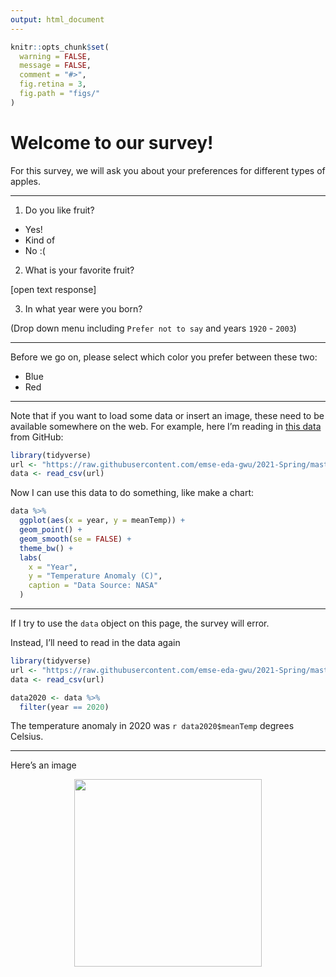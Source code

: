 ```yaml
---
output: html_document
---
```


```r
knitr::opts_chunk$set(
  warning = FALSE,
  message = FALSE,
  comment = "#>",
  fig.retina = 3,
  fig.path = "figs/"
)
```

# Welcome to our survey!

For this survey, we will ask you about your preferences for different types of apples.

---

1) Do you like fruit?

- Yes!
- Kind of
- No :(

2) What is your favorite fruit?

[open text response]

3) In what year were you born?

(Drop down menu including `Prefer not to say` and years `1920` - `2003`)

---

Before we go on, please select which color you prefer between these two:

- Blue
- Red

---

Note that if you want to load some data or insert an image, these need to be available somewhere on the web. For example, here I'm reading in [this data](https://github.com/jhelvy/charts/blob/master/climateChangeBarcode/data/noaa_global_data.csv) from GitHub: 

```r
library(tidyverse)
url <- "https://raw.githubusercontent.com/emse-eda-gwu/2021-Spring/master/data/nasa_global_temps.csv"
data <- read_csv(url)
```

Now I can use this data to do something, like make a chart:

```r
data %>% 
  ggplot(aes(x = year, y = meanTemp)) +  
  geom_point() +
  geom_smooth(se = FALSE) +
  theme_bw() + 
  labs(
    x = "Year", 
    y = "Temperature Anomaly (C)",
    caption = "Data Source: NASA"
  )
```

---

If I try to use the `data` object on this page, the survey will error. 

Instead, I'll need to read in the data again

```r
library(tidyverse)
url <- "https://raw.githubusercontent.com/emse-eda-gwu/2021-Spring/master/data/nasa_global_temps.csv"
data <- read_csv(url)

data2020 <- data %>% 
  filter(year == 2020)
```

The temperature anomaly in 2020 was `r data2020$meanTemp` degrees Celsius. 

---

Here's an image 

<center>
<img src="https://github.com/jhelvy/2023-qux-conf-conjoint/blob/main/images/logo.png?raw=true" width=300>
</center>
